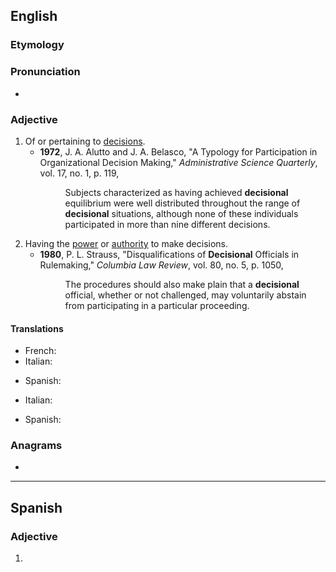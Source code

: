 ==English==

===Etymology===
{{suffix|en|decision|al}}

===Pronunciation===
* {{a|UK}} {{IPA|[dɪˈsɪʒənəɫ]|lang=en}}

===Adjective===
{{en-adj|-}}

# Of or pertaining to [[decision]]s.
#* '''1972''', J. A. Alutto and J. A. Belasco, "A Typology for Participation in Organizational Decision Making," ''Administrative Science Quarterly'', vol. 17, no. 1, p. 119,
#*: Subjects characterized as having achieved '''decisional''' equilibrium were well distributed throughout the range of '''decisional''' situations, although none of these individuals participated in more than nine different decisions.
# Having the [[power]] or [[authority]] to make decisions.
#* '''1980''', P. L. Strauss, "Disqualifications of '''Decisional''' Officials in Rulemaking," ''Columbia Law Review'', vol. 80, no. 5, p. 1050,
#*: The procedures should also make plain that a '''decisional''' official, whether or not challenged, may voluntarily abstain from participating in a particular proceeding.

====Translations====
{{trans-top|of or pertaining to decisions}}
* French: {{t+|fr|décisionnel}}
* Italian: {{t+|it|decisionale}}
{{trans-mid}}
* Spanish: {{t|es|producto de una decisión o juicio|m}}
{{trans-bottom}}

{{trans-top|having the power or authority to make decisions}}
* Italian: {{t+|it|decisionale}}
{{trans-mid}}
* Spanish: {{t|es|que tiene la facultad o la autoridad para tomar decisiones o hacer juicios}}
{{trans-bottom}}

===Anagrams===
* {{anagrams|en|a=acdeiilnos|lidocaines|oleacinids}}

----

==Spanish==

===Adjective===
{{es-adj|pl=decisionales}}

# {{l|en|decisional}}